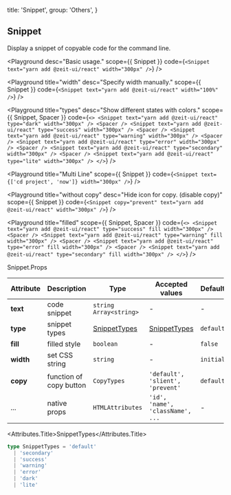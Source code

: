 
  title: 'Snippet',
  group: 'Others',
}

## Snippet

Display a snippet of copyable code for the command line.

<Playground
  desc="Basic usage."
  scope={{ Snippet }}
  code={`
<Snippet text="yarn add @zeit-ui/react" width="300px" />
`} />

<Playground
  title="width"
  desc="Specify width manually."
  scope={{ Snippet }}
  code={`
<Snippet text="yarn add @zeit-ui/react" width="100%" />
`} />

<Playground
  title="types"
  desc="Show different states with colors."
  scope={{ Snippet, Spacer }}
  code={`
<>
  <Snippet text="yarn add @zeit-ui/react" type="dark" width="300px" />
  <Spacer />
  <Snippet text="yarn add @zeit-ui/react" type="success" width="300px" />
  <Spacer />
  <Snippet text="yarn add @zeit-ui/react" type="warning" width="300px" />
  <Spacer />
  <Snippet text="yarn add @zeit-ui/react" type="error" width="300px" />
  <Spacer />
  <Snippet text="yarn add @zeit-ui/react" type="secondary" width="300px" />
  <Spacer />
  <Snippet text="yarn add @zeit-ui/react" type="lite" width="300px" />
</>
`} />

<Playground
  title="Multi Line"
  scope={{ Snippet }}
  code={`
<Snippet text={['cd project', 'now']} width="300px" />
`} />

<Playground
  title="without copy"
  desc="Hide icon for copy. (disable copy)"
  scope={{ Snippet }}
  code={`
<Snippet copy="prevent" text="yarn add @zeit-ui/react" width="300px" />
`} />

<Playground
  title="filled"
  scope={{ Snippet, Spacer }}
  code={`
<>
  <Snippet text="yarn add @zeit-ui/react" type="success" fill width="300px" />
  <Spacer />
  <Snippet text="yarn add @zeit-ui/react" type="warning" fill width="300px" />
  <Spacer />
  <Snippet text="yarn add @zeit-ui/react" type="error" fill width="300px" />
  <Spacer />
  <Snippet text="yarn add @zeit-ui/react" type="secondary" fill width="300px" />
</>
`} />

<Attributes edit="/pages/en-us/components/snippet.mdx">
<Attributes.Title>Snippet.Props</Attributes.Title>

| Attribute | Description | Type | Accepted values | Default
| ---------- | ---------- | ---- |  -------------- | ------ |
| **text** | code snippet | `string` `Array<string>` | - | - |
| **type** | snippet types | [SnippetTypes](#snippettypes) | [SnippetTypes](#snippettypes) | `default` |
| **fill** | filled style | `boolean` | - | `false` |
| **width** | set CSS string | `string` | - | `initial` |
| **copy** | function of copy button | `CopyTypes` | `'default', 'slient', 'prevent'` | `default` |
| ... | native props | `HTMLAttributes` | `'id', 'name', 'className', ...` | - |

<Attributes.Title>SnippetTypes</Attributes.Title>

```ts
type SnippetTypes = 'default'
  | 'secondary'
  | 'success'
  | 'warning'
  | 'error'
  | 'dark'
  | 'lite'
```

</Attributes>

